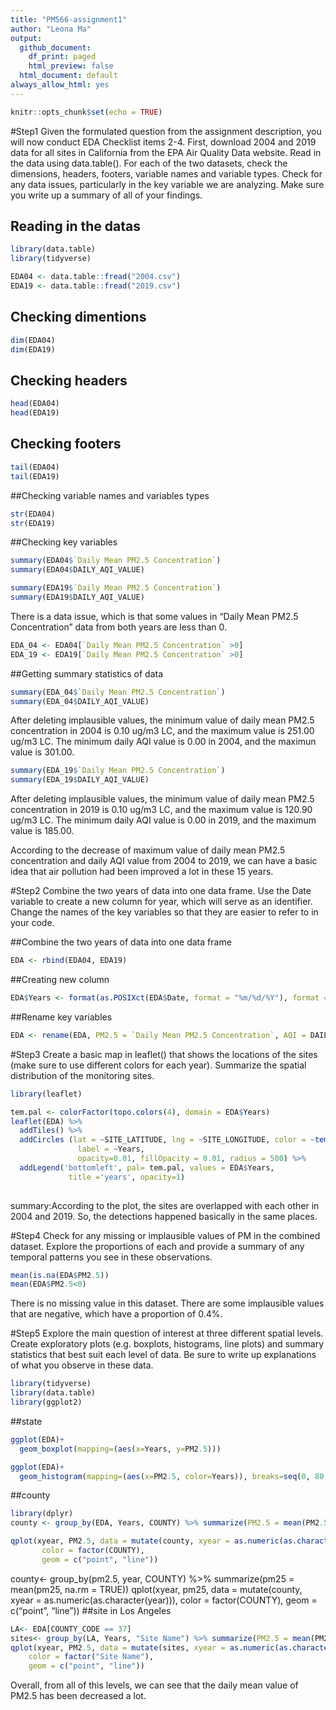 ```yaml
---
title: "PM566-assignment1"
author: "Leona Ma"
output:
  github_document:
    df_print: paged
    html_preview: false
  html_document: default
always_allow_html: yes
---
```


```r
knitr::opts_chunk$set(echo = TRUE)
```

#Step1 Given the formulated question from the assignment description, you will now conduct EDA Checklist items 2-4. First, download 2004 and 2019 data for all sites in California from the EPA Air Quality Data website. Read in the data using data.table(). For each of the two datasets, check the dimensions, headers, footers, variable names and variable types. Check for any data issues, particularly in the key variable we are analyzing. Make sure you write up a summary of all of your findings.

## Reading in the datas
```r
library(data.table)
library(tidyverse)

EDA04 <- data.table::fread("2004.csv")
EDA19 <- data.table::fread("2019.csv")
```

## Checking dimentions
```r
dim(EDA04)
dim(EDA19)
```
## Checking headers
```r
head(EDA04)
head(EDA19)
```
## Checking footers
```r
tail(EDA04)
tail(EDA19)
```
##Checking variable names and variables types
```r
str(EDA04)
str(EDA19)
```
##Checking key variables
```r
summary(EDA04$`Daily Mean PM2.5 Concentration`)
summary(EDA04$DAILY_AQI_VALUE)
```
```r
summary(EDA19$`Daily Mean PM2.5 Concentration`)
summary(EDA19$DAILY_AQI_VALUE)
```

There is a data issue, which is that some values in "Daily Mean PM2.5 Concentration" data from both years are less than 0. 

```r
EDA_04 <- EDA04[`Daily Mean PM2.5 Concentration` >0]
EDA_19 <- EDA19[`Daily Mean PM2.5 Concentration` >0]
```
##Getting summary statistics of data
```r
summary(EDA_04$`Daily Mean PM2.5 Concentration`)
summary(EDA_04$DAILY_AQI_VALUE)
```
After deleting implausible values, the minimum value of daily mean PM2.5 concentration in 2004 is 0.10 ug/m3 LC, and the maximum value is 251.00 ug/m3 LC. The minimum daily AQI value is 0.00 in 2004, and the maximun value is 301.00.

```r
summary(EDA_19$`Daily Mean PM2.5 Concentration`)
summary(EDA_19$DAILY_AQI_VALUE)
```
After deleting implausible values, the minimum value of daily mean PM2.5 concentration in 2019 is 0.10 ug/m3 LC, and the maximum value is 120.90 ug/m3 LC. The minimum daily AQI value is 0.00 in 2019, and the maximum value is 185.00.

According to the decrease of maximum value of daily mean PM2.5 concentration and daily AQI value from 2004 to 2019, we can have a basic idea that air pollution had been improved a lot in these 15 years. 

#Step2 Combine the two years of data into one data frame. Use the Date variable to create a new column for year, which will serve as an identifier. Change the names of the key variables so that they are easier to refer to in your code.

##Combine the two years of data into one data frame
```r
EDA <- rbind(EDA04, EDA19)
```
##Creating new column
```r
EDA$Years <- format(as.POSIXct(EDA$Date, format = "%m/%d/%Y"), format = "%Y")
```
##Rename key variables
```r
EDA <- rename(EDA, PM2.5 = `Daily Mean PM2.5 Concentration`, AQI = DAILY_AQI_VALUE)
```

#Step3 Create a basic map in leaflet() that shows the locations of the sites (make sure to use different colors for each year). Summarize the spatial distribution of the monitoring sites.
```r
library(leaflet)

tem.pal <- colorFactor(topo.colors(4), domain = EDA$Years)
leaflet(EDA) %>% 
  addTiles() %>%
  addCircles (lat = ~SITE_LATITUDE, lng = ~SITE_LONGITUDE, color = ~tem.pal(Years),
               label = ~Years, 
               opacity=0.01, fillOpacity = 0.01, radius = 500) %>%
  addLegend('bottomleft', pal= tem.pal, values = EDA$Years,
             title ='years', opacity=1)
   
```
summary:According to the plot, the sites are overlapped with each other in 2004 and 2019. So, the detections happened basically in the same places. 

#Step4 Check for any missing or implausible values of PM in the combined dataset. Explore the proportions of each and provide a summary of any temporal patterns you see in these observations.


```r
mean(is.na(EDA$PM2.5))
mean(EDA$PM2.5<0)
```

There is no missing value in this dataset. There are some implausible values that are negative, which have a proportion of 0.4%. 

#Step5 Explore the main question of interest at three different spatial levels. Create exploratory plots (e.g. boxplots, histograms, line plots) and summary statistics that best suit each level of data. Be sure to write up explanations of what you observe in these data.
```r
library(tidyverse)
library(data.table)
library(ggplot2)
```

##state
```r
ggplot(EDA)+
  geom_boxplot(mapping=(aes(x=Years, y=PM2.5)))
```
```r
ggplot(EDA)+
  geom_histogram(mapping=(aes(x=PM2.5, color=Years)), breaks=seq(0, 80, by=3))
```

##county
```r
library(dplyr)
county <- group_by(EDA, Years, COUNTY) %>% summarize(PM2.5 = mean(PM2.5, na.rm = TRUE))

qplot(xyear, PM2.5, data = mutate(county, xyear = as.numeric(as.character(Years))), 
       color = factor(COUNTY), 
       geom = c("point", "line"))
```

county<- group_by(pm2.5, year, COUNTY) %>% summarize(pm25 = mean(pm25, na.rm = TRUE))
qplot(xyear, pm25, data = mutate(county, xyear = as.numeric(as.character(year))), 
    color = factor(COUNTY), 
    geom = c("point", "line"))
##site in Los Angeles
```r

LA<- EDA[COUNTY_CODE == 37]
sites<- group_by(LA, Years, "Site Name") %>% summarize(PM2.5 = mean(PM2.5, na.rm = TRUE))
qplot(xyear, PM2.5, data = mutate(sites, xyear = as.numeric(as.character(Years))), 
    color = factor("Site Name"), 
    geom = c("point", "line"))
```

Overall, from all of this levels, we can see that the daily mean value of PM2.5 has been decreased a lot. 


